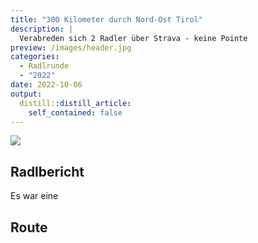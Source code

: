 ```yaml
---
title: "300 Kilometer durch Nord-Ost Tirol"
description: |
  Verabreden sich 2 Radler über Strava - keine Pointe
preview: /images/header.jpg
categories: 
  - Radlrunde
  - "2022"
date: 2022-10-06
output:
  distill::distill_article:
    self_contained: false
---
```


![](images/header.jpg)

## Radlbericht
Es war eine

## Route
<div class="strava-embed-placeholder" data-embed-type="activity" data-embed-id="7973108325"></div><script src="https://strava-embeds.com/embed.js"></script>